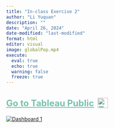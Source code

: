 ```yaml
---
title: "In-class Exercise 2"
author: "Li Yuquan"
description: ""
date: "April 26, 2024"
date-modified: "last-modified"
format: html
editor: visual
image: globalPop.mp4
execute: 
  eval: true
  echo: true
  warning: false
  freeze: true
---
```


```{=html}
<h2 style="display: flex; align-items: center; gap: 10px; font-size: 24px; color: #78C2AD; text-decoration: underline; margin-bottom: 20px;">
  <a href="https://public.tableau.com/app/profile/yuquan.li/viz/In-classEx02SuperstoreReport/Dashboard1" 
     target="_blank" 
     style="text-decoration: none; color: inherit;">
    Go to Tableau Public
  </a>
  <img src="../../images/tableau.png" alt="Tableau Logo" style="height: 28px;">
</h2>
```


```{=html}
<div class='tableauPlaceholder' id='viz1745918238786' style='position: relative'>
  <noscript>
    <a href='#'>
      <img alt='Dashboard 1 ' src='https://public.tableau.com/static/images/In/In-classEx02SuperstoreReport/Dashboard1/1_rss.png' style='border: none' />
    </a>
  </noscript>
  <object class='tableauViz' style='display:none;'>
    <param name='host_url' value='https%3A%2F%2Fpublic.tableau.com%2F' />
    <param name='embed_code_version' value='3' />
    <param name='site_root' value='' />
    <param name='name' value='In-classEx02SuperstoreReport/Dashboard1' />
    <param name='tabs' value='no' />
    <param name='toolbar' value='yes' />
    <param name='static_image' value='https://public.tableau.com/static/images/In/In-classEx02SuperstoreReport/Dashboard1/1.png' />
    <param name='animate_transition' value='yes' />
    <param name='display_static_image' value='yes' />
    <param name='display_spinner' value='yes' />
    <param name='display_overlay' value='yes' />
    <param name='display_count' value='yes' />
    <param name='language' value='en-US' />
  </object>
</div>

<script type='text/javascript'>
  var divElement = document.getElementById('viz1745918238786');
  var vizElement = divElement.getElementsByTagName('object')[0];
  var width = divElement.offsetWidth;

  vizElement.style.width = '100%';

  if (width > 800) {
    vizElement.style.height = '1000px';
  } else if (width > 500) {
    vizElement.style.height = '900px';
  } else {
    vizElement.style.height = '800px';
  }

  var scriptElement = document.createElement('script');
  scriptElement.src = 'https://public.tableau.com/javascripts/api/viz_v1.js';
  vizElement.parentNode.insertBefore(scriptElement, vizElement);
</script>
```
